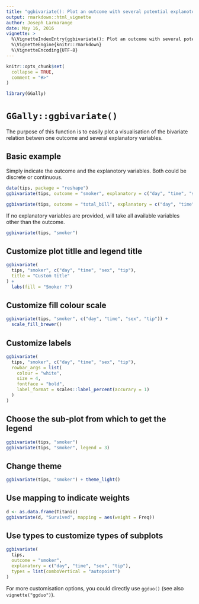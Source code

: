 ```yaml
---
title: "ggbivariate(): Plot an outcome with several potential explanotory variables"
output: rmarkdown::html_vignette
author: Joseph Larmarange
date: May 16, 2016
vignette: >
  %\VignetteIndexEntry{ggbivariate(): Plot an outcome with several potential explanotory variables}
  %\VignetteEngine{knitr::rmarkdown}
  %\VignetteEncoding{UTF-8}
---
```


```r
knitr::opts_chunk$set(
  collapse = TRUE,
  comment = "#>"
)
```

```r
library(GGally)
```


# `GGally::ggbivariate()`

The purpose of this function is to easily plot a visualisation of the bivariate relation betwen one outcome and several explanatory variables.

## Basic example

Simply indicate the outcome and the explanotory variables. Both could be discrete or continuous.

```r
data(tips, package = "reshape")
ggbivariate(tips, outcome = "smoker", explanatory = c("day", "time", "sex", "tip"))
```

```r
ggbivariate(tips, outcome = "total_bill", explanatory = c("day", "time", "sex", "tip"))
```

If no explanatory variables are provided, will take all available variables other than the outcome.

```r
ggbivariate(tips, "smoker")
```


## Customize plot titlle and legend title

```r
ggbivariate(
  tips, "smoker", c("day", "time", "sex", "tip"),
  title = "Custom title"
) +
  labs(fill = "Smoker ?")
```

## Customize fill colour scale

```r
ggbivariate(tips, "smoker", c("day", "time", "sex", "tip")) +
  scale_fill_brewer()
```

## Customize labels

```r
ggbivariate(
  tips, "smoker", c("day", "time", "sex", "tip"),
  rowbar_args = list(
    colour = "white",
    size = 4,
    fontface = "bold",
    label_format = scales::label_percent(accurary = 1)
  )
)
```

## Choose the sub-plot from which to get the legend

```r
ggbivariate(tips, "smoker")
ggbivariate(tips, "smoker", legend = 3)
```

## Change theme

```r
ggbivariate(tips, "smoker") + theme_light()
```

## Use mapping to indicate weights

```r
d <- as.data.frame(Titanic)
ggbivariate(d, "Survived", mapping = aes(weight = Freq))
```

## Use types to customize types of subplots

```r
ggbivariate(
  tips, 
  outcome = "smoker", 
  explanatory = c("day", "time", "sex", "tip"),
  types = list(comboVertical = "autopoint")
)
```

For more customisation options, you could directly use `ggduo()` (see also `vignette("ggduo")`).
